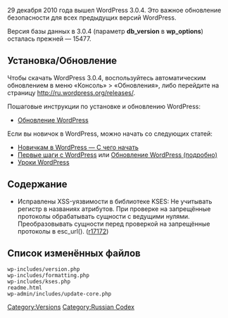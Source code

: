 {{Languages|
{{en|Version 3.0.4}}
{{ru|Версия 3.0.4}}
}}

29 декабря 2010 года вышел WordPress 3.0.4. Это важное обновление безопасности для всех предыдущих версий WordPress.

Версия базы данных в 3.0.4 (параметр '''db_version''' в '''wp_options''') осталась прежней — 15477.

==Установка/Обновление==
Чтобы скачать WordPress 3.0.4, воспользуйтесь автоматическим обновлением в меню «Консоль» > «Обновления», либо перейдите на страницу http://ru.wordpress.org/releases/.

Пошаговые инструкции по установке и обновлению WordPress:

* [[Обновление WordPress]]

Если вы новичок в WordPress, можно начать со следующих статей:
* [[Новичкам в WordPress — С чего начать]]
* [[Первые шаги с WordPress]] или [[Обновление WordPress (подробно)]]
* [[WordPress Lessons|Уроки WordPress]]

== Содержание ==
* Исправлены XSS-уязвимости в библиотеке KSES: Не учитывать регистр в названиях атрибутов. При проверке на запрещённые протоколы обрабатывать сущности с ведущими нулями. Преобразовывать сущности перед проверкой на запрещённые протоколы в esc_url(). ([http://core.trac.wordpress.org/changeset/17172 r17172]) 

==Список изменённых файлов==
<pre>
wp-includes/version.php
wp-includes/formatting.php
wp-includes/kses.php
readme.html
wp-admin/includes/update-core.php
</pre>


[[Category:Versions]]
[[Category:Russian Codex]]